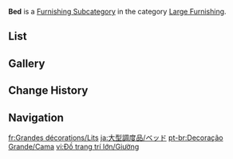 {{Terminology Infobox
|title        = Bed
|image        = Icon Housing Large Furnishing Bed.png
|type         = Item Groups
|type2        = Furnishing Subcategories
|type3        = Interior Furnishings
|type4        = Large Furnishing
}}
'''Bed''' is a [[Furnishing Subcategory]] in the category [[Large Furnishing]].

==List==
{{Furnishings by Category Table|Large Furnishing Bed|nocategory=1|version=1}}

==Gallery==
{{Furnishings by Category Gallery|Large Furnishing Bed}}

==Change History==
{{Change History|1.5}}

==Navigation==
{{Furnishing Navbox|interior}}

[[Category:Large Furnishing Bed| ]]

[[fr:Grandes décorations/Lits]]
[[ja:大型調度品/ベッド]]
[[pt-br:Decoração Grande/Cama]]
[[vi:Đồ trang trí lớn/Giường]]